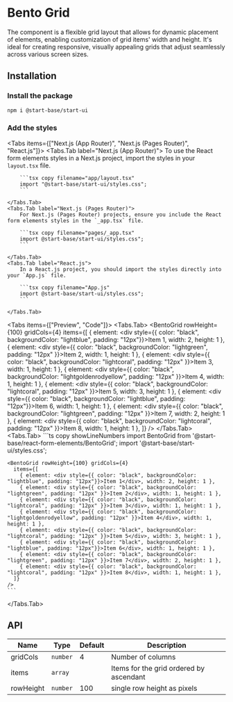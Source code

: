 

# Bento Grid

The component is a flexible grid layout that allows for dynamic placement of elements,
enabling customization of grid items' width and height. It's ideal for creating responsive,
visually appealing grids that adjust seamlessly across various screen sizes.

## Installation

<Steps>

### Install the package

```sh copy npm2yarn
npm i @start-base/start-ui
```

### Add the styles

<Tabs items={["Next.js (App Router)", "Next.js (Pages Router)", "React.js"]}>
    <Tabs.Tab label="Next.js (App Router)">
        To use the React form elements styles in a Next.js project, import the styles in your `layout.tsx` file.

        ```tsx copy filename="app/layout.tsx"
        import "@start-base/start-ui/styles.css";
        ```

    </Tabs.Tab>
    <Tabs.Tab label="Next.js (Pages Router)">
        For Next.js (Pages Router) projects, ensure you include the React form elements styles in the `_app.tsx` file.

        ```tsx copy filename="pages/_app.tsx"
        import @start-base/start-ui/styles.css";
        ```

    </Tabs.Tab>
    <Tabs.Tab label="React.js">
        In a React.js project, you should import the styles directly into your `App.js` file.

        ```tsx copy filename="App.js"
        import @start-base/start-ui/styles.css";
        ```

    </Tabs.Tab>

</Tabs>

</Steps>

<Tabs items={["Preview", "Code"]}>
  <Tabs.Tab>
    <Preview height="500px">
     <BentoGrid rowHeight={100} gridCols={4} 
     items={[
    { element: <div style={{ color: "black", backgroundColor: "lightblue", padding: "12px"}}>Item 1</div>, width: 2, height: 1 },
    { element: <div style={{ color: "black", backgroundColor: "lightgreen", padding: "12px" }}>Item 2</div>, width: 1, height: 1 },
    { element: <div style={{ color: "black", backgroundColor: "lightcoral", padding: "12px" }}>Item 3</div>, width: 1, height: 1 },
    { element: <div style={{ color: "black", backgroundColor: "lightgoldenrodyellow", padding: "12px" }}>Item 4</div>, width: 1, height: 1 },
    { element: <div style={{ color: "black", backgroundColor: "lightcoral", padding: "12px" }}>Item 5</div>, width: 3, height: 1 },
    { element: <div style={{ color: "black", backgroundColor: "lightblue", padding: "12px"}}>Item 6</div>, width: 1, height: 1 },
    { element: <div style={{ color: "black", backgroundColor: "lightgreen", padding: "12px" }}>Item 7</div>, width: 2, height: 1 },
    { element: <div style={{ color: "black", backgroundColor: "lightcoral", padding: "12px" }}>Item 8</div>, width: 1, height: 1 },
  ]}
    />
   </Preview>
  </Tabs.Tab>
  <Tabs.Tab>
    ```ts copy showLineNumbers
    import BentoGrid from '@start-base/react-form-elements/BentoGrid';
    import '@start-base/start-ui/styles.css';

    <BentoGrid rowHeight={100} gridCols={4}
      items={[
        { element: <div style={{ color: "black", backgroundColor: "lightblue", padding: "12px"}}>Item 1</div>, width: 2, height: 1 },
        { element: <div style={{ color: "black", backgroundColor: "lightgreen", padding: "12px" }}>Item 2</div>, width: 1, height: 1 },
        { element: <div style={{ color: "black", backgroundColor: "lightcoral", padding: "12px" }}>Item 3</div>, width: 1, height: 1 },
        { element: <div style={{ color: "black", backgroundColor: "lightgoldenrodyellow", padding: "12px" }}>Item 4</div>, width: 1, height: 1 },
        { element: <div style={{ color: "black", backgroundColor: "lightcoral", padding: "12px" }}>Item 5</div>, width: 3, height: 1 },
        { element: <div style={{ color: "black", backgroundColor: "lightblue", padding: "12px"}}>Item 6</div>, width: 1, height: 1 },
        { element: <div style={{ color: "black", backgroundColor: "lightgreen", padding: "12px" }}>Item 7</div>, width: 2, height: 1 },
        { element: <div style={{ color: "black", backgroundColor: "lightcoral", padding: "12px" }}>Item 8</div>, width: 1, height: 1 },
      ]}
    />
    ```

  </Tabs.Tab>
</Tabs>

## API

| Name      | Type     | Default | Description                             |
| --------- | -------- | ------- | --------------------------------------- |
| gridCols  | `number` | 4       | Number of columns                       |
| items     | `array`  |         | Items for the grid ordered by ascendant |
| rowHeight | `number` | 100     | single row height as pixels             |
